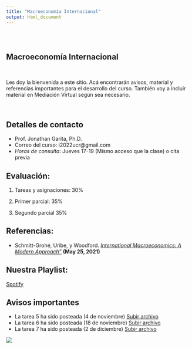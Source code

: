 ```yaml
---
title: "Macroeconomía Internacional"
output: html_document
---
```


<style type="text/css">
.title {
  display: none;
}

#getting-started img {
  margin-right: 10px;
}

</style>

<div class="row" style="padding-top: 30px;">
<div class="col-sm-6">


# **Macroeconomía Internacional**
<br>

Les doy la bienvenida a este sitio. Acá encontrarán avisos, material y referencias importantes para el desarrollo del curso. También voy a incluir material en Mediación Virtual según sea necesario. 

<br>

## Detalles de contacto
* Prof. Jonathan Garita, Ph.D.
* Correo del curso: i2022ucr@gmail.com
* *Horas de consulta*: Jueves 17-19 (Mismo acceso que la clase) o cita previa 

## Evaluación:

1. Tareas y asignaciones: 30%

2. Primer parcial: 35%

3. Segundo parcial 35%

## Referencias:

* Schmitt-Grohé, Uribe, y Woodford. [*International Macroeconomics: A Modern Approach"*](https://press.princeton.edu/books/hardcover/9780691170640/international-macroeconomics) **(May 25, 2021)**

## Nuestra Playlist:

[Spotify](https://open.spotify.com/playlist/5CkCbnw6dOg8GJj2dCFMkq?si=33b7196772fc482e)

## Avisos importantes

* La tarea 5 ha sido posteada (4 de noviembre) [Subir archivo](https://www.dropbox.com/request/AuSyBBVEsms3YBPMTHfO)
* La tarea 6 ha sido posteada (18 de noviembre) [Subir archivo](https://www.dropbox.com/request/AuSyBBVEsms3YBPMTHfO)
* La tarea 7 ha sido posteada (2 de diciembre) [Subir archivo](https://www.dropbox.com/request/AuSyBBVEsms3YBPMTHfO)

</div>
<div class="col-sm-6">


<a href = "https://sites.google.com/site/matthiaskehrig/hermes">
![](images/hermes.jpg)


</a>
</div>

